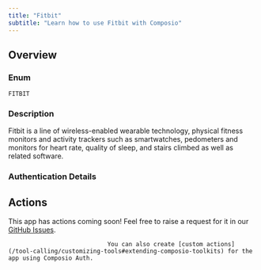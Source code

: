```yaml
---
title: "Fitbit"
subtitle: "Learn how to use Fitbit with Composio"
---
```



## Overview

### Enum
`FITBIT`

### Description
Fitbit is a line of wireless-enabled wearable technology, physical
    fitness monitors and activity trackers such as smartwatches,
    pedometers and monitors for heart rate, quality of sleep, and stairs
    climbed as well as related software.

### Authentication Details

<Accordion title="OAUTH2">
<ParamField path="client_id" type="string" required={true}>
</ParamField>

<ParamField path="client_secret" type="string" required={true}>
</ParamField>

<ParamField path="oauth_redirect_uri" type="string" default="https://backend.composio.dev/api/v1/auth-apps/add">
</ParamField>

<ParamField path="scopes" type="string" default="activity,heartrate,location,nutrition,profile,settings,sleep,social,weight">
</ParamField>

<ParamField path="base_url" type="string" default="https://api.fitbit.com">
</ParamField>

</Accordion>


## Actions

This app has actions coming soon! Feel free to raise a request for it in our [GitHub Issues](https://github.com/ComposioHQ/composio/issues).
                                
                                You can also create [custom actions](/tool-calling/customizing-tools#extending-composio-toolkits) for the app using Composio Auth.
